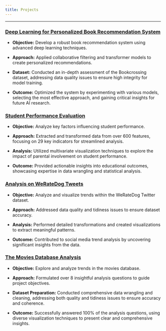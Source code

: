 ```yaml
---
title: Projects
---
```


---

::: {#project-page}

### [**Deep Learning for Personalized Book Recommendation System**](https://github.com/comsavvy/Book-recommendation-system-project){.external target="_blank"}

- **Objective:** Develop a robust book recommendation system using advanced deep learning techniques.

- **Approach:** Applied collaborative filtering and transformer models to create personalized recommendations.

- **Dataset:** Conducted an in-depth assessment of the Bookcrossing dataset, addressing data quality issues to ensure high integrity for model training.

- **Outcome:** Optimized the system by experimenting with various models, selecting the most effective approach, and gaining critical insights for future AI research.

### [**Student Performance Evaluation**](https://github.com/comsavvy/Students-Performance-Evaluation){.external target="_blank"}

- **Objective:** Analyze key factors influencing student performance.

- **Approach:** Extracted and transformed data from over 600 features, focusing on 29 key indicators for streamlined analysis.

- **Analysis:** Utilized multivariate visualization techniques to explore the impact of parental involvement on student performance.

- **Outcome:** Provided actionable insights into educational outcomes, showcasing expertise in data wrangling and statistical analysis.

### [**Analysis on WeRateDog Tweets**](https://github.com/comsavvy/WeRateDogs-Wrangling-and-Visualization-Analysis){.external target="_blank"}

- **Objective:** Analyze and visualize trends within the WeRateDog Twitter dataset.

- **Approach:** Addressed data quality and tidiness issues to ensure dataset accuracy.

- **Analysis:** Performed detailed transformations and created visualizations to extract meaningful patterns.

- **Outcome:** Contributed to social media trend analysis by uncovering significant insights from the data.

### [**The Movies Database Analysis**](https://github.com/comsavvy/Movies-dataset-Analysis){.external target="_blank"}

- **Objective:** Explore and analyze trends in the movies database.

- **Approach:** Formulated over 8 insightful analysis questions to guide project objectives.

- **Dataset Preparation:** Conducted comprehensive data wrangling and cleaning, addressing both quality and tidiness issues to ensure accuracy and coherence.

- **Outcome:** Successfully answered 100% of the analysis questions, using diverse visualization techniques to present clear and comprehensive insights.

:::